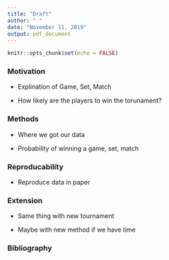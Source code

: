 ```yaml
---
title: "Draft"
author: " "
date: "November 11, 2019"
output: pdf_document
---
```


```r
knitr::opts_chunk$set(echo = FALSE)
```

### Motivation 

- Explination of Game, Set, Match 

- How likely are the players to win the torunament? 

### Methods

- Where we got our data

- Probability of winning a game, set, match 

### Reproducability 

- Reproduce data in paper 

### Extension 

- Same thing with new tournament 

- Maybe with new method if we have time 

### Bibliography 